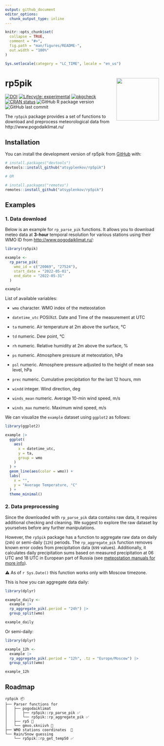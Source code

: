 ```yaml
---
output: github_document
editor_options: 
  chunk_output_type: inline
---
```


<!-- README.md is generated from README.Rmd. Please edit that file -->

```r
knitr::opts_chunk$set(
  collapse = TRUE,
  comment = "#>",
  fig.path = "man/figures/README-",
  out.width = "100%"
)

Sys.setlocale(category = "LC_TIME", locale = "en_us")
```

# rp5pik <img src="man/figures/rp5pik_logo.png" align="right" height="139" />

<!-- badges: start -->
[![DOI](https://zenodo.org/badge/DOI/10.5281/zenodo.8090329.svg)](https://doi.org/10.5281/zenodo.8090329)
[![Lifecycle: experimental](https://img.shields.io/badge/lifecycle-experimental-orange.svg)](https://lifecycle.r-lib.org/articles/stages.html#experimental)
[![pkgcheck](https://github.com/atsyplenkov/rp5pik/workflows/pkgcheck/badge.svg)](https://github.com/atsyplenkov/rp5pik/actions?query=workflow%3Apkgcheck)
[![CRAN status](https://www.r-pkg.org/badges/version/rp5pik)](https://CRAN.R-project.org/package=rp5pik)
![GitHub R package version](https://img.shields.io/github/r-package/v/atsyplenkov/rp5pik?label=github)
![GitHub last commit](https://img.shields.io/github/last-commit/atsyplenkov/rp5pik)
<!-- badges: end -->

The `rp5pik` package provides a set of functions to download and preprocess meteorological data from http://www.pogodaiklimat.ru/

## Installation

You can install the development version of rp5pik from [GitHub](https://github.com/) with:

``` r
# install.packages("devtools")
devtools::install_github("atsyplenkov/rp5pik")

# OR

# install.packages("remotes")
remotes::install_github("atsyplenkov/rp5pik")
```

## Examples
### 1. Data download 

Below is an example for `rp_parse_pik` functions. It allows you to download meteo data at **3-hour** temporal resolution for various stations using their WMO ID from [http://www.pogodaiklimat.ru/](http://www.pogodaiklimat.ru/):

```r
library(rp5pik)

example <-
  rp_parse_pik(
    wmo_id = c("20069", "27524"),
    start_date = "2022-05-01",
    end_date = "2022-05-31"
  )

example
```

List of available variables:

- `wmo`
character. WMO index of the meteostation

- `datetime_utc`
POSIXct. Date and Time of the measurement at UTC

- `ta`
numeric. Air temperature at 2m above the surface, °C

- `td`
numeric. Dew point, °C

- `rh`
numeric. Relative humidity at 2m above the surface, %

- `ps`
numeric. Atmosphere pressure at meteostation, hPa

- `psl`
numeric. Atmosphere pressure adjusted to the height of mean sea level, hPa

- `prec`
numeric. Cumulative precipitation for the last 12 hours, mm

- `windd`
integer. Wind direction, deg

- `winds_mean`
numeric. Average 10-min wind speed, m/s

- `winds_max`
numeric. Maximum wind speed, m/s

We can visualize the `example` dataset using `ggplot2` as follows:
```r
library(ggplot2)

example |> 
  ggplot(
    aes(
      x = datetime_utc,
      y = ta,
      group = wmo
    )
  ) +
  geom_line(aes(color = wmo)) +
  labs(
    x = "",
    y = "Average Temperature, °C"
  ) +
  theme_minimal()

```

### 2. Data preprocessing
Since the downloaded with `rp_parse_pik` data contains raw data, it requires additional checking and cleaning. We suggest to explore the raw dataset by yourselves before any further manipulations.

However, the `rp5pik` package has a function to aggregate raw data on daily (`24h`) or semi-daily (`12h`) periods. The `rp_aggregate_pik` function removes known error codes from precipitation data (`699` values). Additionally, it calculates daily precipitation sums based on measured precipitation at 06 UTC and 18 UTC in European part of Russia (see [meteostation manuals for more info](https://method.meteorf.ru/ansambl/pojasnenijaansambl.html)). 

⚠ As of `r Sys.Date()` this function  works only with Moscow timezone.

This is how you can aggregate data daily:
```r
library(dplyr)

example_daily <- 
  example |> 
  rp_aggregate_pik(.period = "24h") |> 
  group_split(wmo)

example_daily

```

Or semi-daily:

```r
library(dplyr)

example_12h <- 
  example |> 
  rp_aggregate_pik(.period = "12h", .tz = "Europe/Moscow") |> 
  group_split(wmo)

example_12h

```


## Roadmap
```
rp5pik 📦
├── Parser functions for
│   ├── pogodaiklimat
│   │   ├── rp5pik::rp_parse_pik ✅
│   │   └── rp5pik::rp_aggregate_pik ✅
│   ├── rp5 🔲
│   └── gmvo.skniivh 🔲
├── WMO stations coordinates  🔲
└── Rain/Snow guessing  
    └── rp5pik::rp_get_temp50 ✅
```
